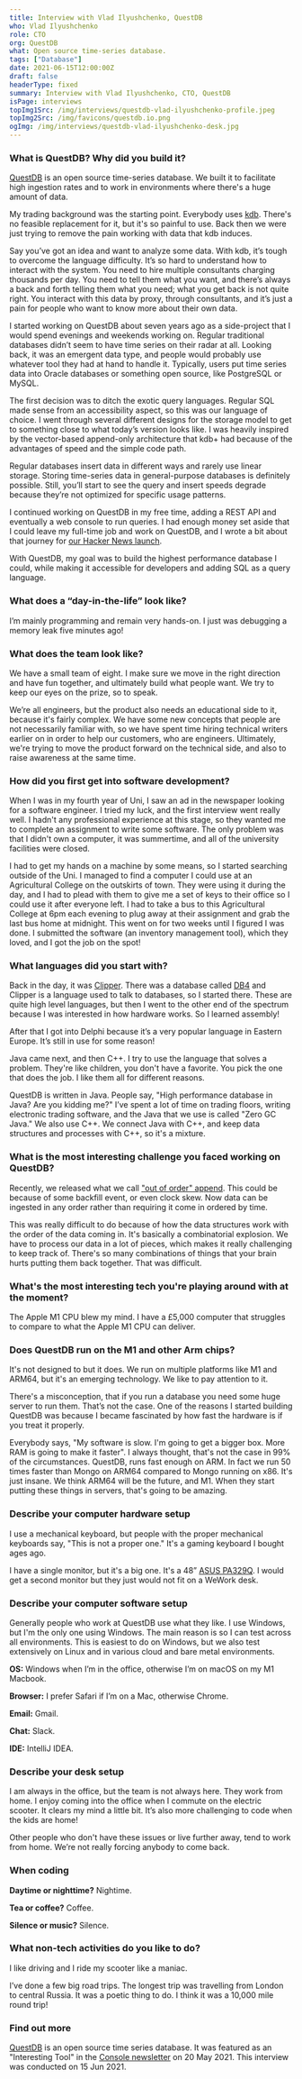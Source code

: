 ```yaml
---
title: Interview with Vlad Ilyushchenko, QuestDB
who: Vlad Ilyushchenko
role: CTO
org: QuestDB
what: Open source time-series database.
tags: ["Database"]
date: 2021-06-15T12:00:00Z
draft: false
headerType: fixed
summary: Interview with Vlad Ilyushchenko, CTO, QuestDB
isPage: interviews
topImg1Src: /img/interviews/questdb-vlad-ilyushchenko-profile.jpeg
topImg2Src: /img/favicons/questdb.io.png
ogImg: /img/interviews/questdb-vlad-ilyushchenko-desk.jpg
---
```


### What is QuestDB? Why did you build it?

[QuestDB](https://questdb.io/) is an open source time-series database. We built
it to facilitate high ingestion rates and to work in environments where there's
a huge amount of data.

My trading background was the starting point. Everybody uses
[kdb](https://en.wikipedia.org/wiki/Kdb+). There's no feasible replacement for
it, but it's so painful to use. Back then we were just trying to remove the pain
working with data that kdb induces.

Say you’ve got an idea and want to analyze some data. With kdb, it’s tough to
overcome the language difficulty. It’s so hard to understand how to interact
with the system. You need to hire multiple consultants charging thousands per
day. You need to tell them what you want, and there’s always a back and forth
telling them what you need; what you get back is not quite right. You interact
with this data by proxy, through consultants, and it’s just a pain for people
who want to know more about their own data.

I started working on QuestDB about seven years ago as a side-project that I
would spend evenings and weekends working on. Regular traditional databases
didn’t seem to have time series on their radar at all. Looking back, it was an
emergent data type, and people would probably use whatever tool they had at hand
to handle it. Typically, users put time series data into Oracle databases or
something open source, like PostgreSQL or MySQL.

The first decision was to ditch the exotic query languages. Regular SQL made
sense from an accessibility aspect, so this was our language of choice. I went
through several different designs for the storage model to get to something
close to what today’s version looks like. I was heavily inspired by the
vector-based append-only architecture that kdb+ had because of the advantages of
speed and the simple code path.

Regular databases insert data in different ways and rarely use linear storage.
Storing time-series data in general-purpose databases is definitely possible.
Still, you’ll start to see the query and insert speeds degrade because they’re
not optimized for specific usage patterns.

I continued working on QuestDB in my free time, adding a REST API and eventually
a web console to run queries. I had enough money set aside that I could leave my
full-time job and work on QuestDB, and I wrote a bit about that journey for
[our Hacker News launch](https://news.ycombinator.com/item?id=23975807).

With QuestDB, my goal was to build the highest performance database I could,
while making it accessible for developers and adding SQL as a query language.

### What does a “day-in-the-life” look like?

I’m mainly programming and remain very hands-on. I just was debugging a memory
leak five minutes ago!

### What does the team look like?

We have a small team of eight. I make sure we move in the right direction and
have fun together, and ultimately build what people want. We try to keep our
eyes on the prize, so to speak.

We’re all engineers, but the product also needs an educational side to it,
because it's fairly complex. We have some new concepts that people are not
necessarily familiar with, so we have spent time hiring technical writers
earlier on in order to help our customers, who are engineers. Ultimately, we're
trying to move the product forward on the technical side, and also to raise
awareness at the same time.

### How did you first get into software development?

When I was in my fourth year of Uni, I saw an ad in the newspaper looking for a
software engineer. I tried my luck, and the first interview went really well. I
hadn't any professional experience at this stage, so they wanted me to complete
an assignment to write some software. The only problem was that I didn't own a
computer, it was summertime, and all of the university facilities were closed.

I had to get my hands on a machine by some means, so I started searching outside
of the Uni. I managed to find a computer I could use at an Agricultural College
on the outskirts of town. They were using it during the day, and I had to plead
with them to give me a set of keys to their office so I could use it after
everyone left. I had to take a bus to this Agricultural College at 6pm each
evening to plug away at their assignment and grab the last bus home at midnight.
This went on for two weeks until I figured I was done. I submitted the software
(an inventory management tool), which they loved, and I got the job on the spot!

### What languages did you start with?

Back in the day, it was
[Clipper](<https://en.wikipedia.org/wiki/Clipper_(programming_language)>). There
was a database called [DB4](https://en.wikipedia.org/wiki/Db4o) and Clipper is a
language used to talk to databases, so I started there. These are quite high
level languages, but then I went to the other end of the spectrum because I was
interested in how hardware works. So I learned assembly!

After that I got into Delphi because it’s a very popular language in Eastern
Europe. It’s still in use for some reason!

Java came next, and then C++. I try to use the language that solves a problem.
They're like children, you don't have a favorite. You pick the one that does the
job. I like them all for different reasons.

QuestDB is written in Java. People say, "High performance database in Java? Are
you kidding me?" I’ve spent a lot of time on trading floors, writing electronic
trading software, and the Java that we use is called "Zero GC Java." We also use
C++. We connect Java with C++, and keep data structures and processes with C++,
so it's a mixture.

### What is the most interesting challenge you faced working on QuestDB?

Recently, we released what we call
["out of order" append](https://questdb.io/docs/guides/out-of-order-commit-lag).
This could be because of some backfill event, or even clock skew. Now data can
be ingested in any order rather than requiring it come in ordered by time.

This was really difficult to do because of how the data structures work with the
order of the data coming in. It's basically a combinatorial explosion. We have
to process our data in a lot of pieces, which makes it really challenging to
keep track of. There's so many combinations of things that your brain hurts
putting them back together. That was difficult.

### What's the most interesting tech you're playing around with at the moment?

The Apple M1 CPU blew my mind. I have a £5,000 computer that struggles to
compare to what the Apple M1 CPU can deliver.

### Does QuestDB run on the M1 and other Arm chips?

It's not designed to but it does. We run on multiple platforms like M1 and
ARM64, but it's an emerging technology. We like to pay attention to it.

There's a misconception, that if you run a database you need some huge server to
run them. That’s not the case. One of the reasons I started building QuestDB was
because I became fascinated by how fast the hardware is if you treat it
properly.

Everybody says, "My software is slow. I'm going to get a bigger box. More RAM is
going to make it faster". I always thought, that's not the case in 99% of the
circumstances. QuestDB, runs fast enough on ARM. In fact we run 50 times faster
than Mongo on ARM64 compared to Mongo running on x86. It's just insane. We think
ARM64 will be the future, and M1. When they start putting these things in
servers, that's going to be amazing.

### Describe your computer hardware setup

I use a mechanical keyboard, but people with the proper mechanical keyboards
say, "This is not a proper one." It's a gaming keyboard I bought ages ago.

I have a single monitor, but it's a big one. It's a 48”
[ASUS PA329Q](https://www.asus.com/Displays-Desktops/Monitors/ProArt/ProArt-Display-PA329Q/).
I would get a second monitor but they just would not fit on a WeWork desk.

### Describe your computer software setup

Generally people who work at QuestDB use what they like. I use Windows, but I'm
the only one using Windows. The main reason is so I can test across all
environments. This is easiest to do on Windows, but we also test extensively on
Linux and in various cloud and bare metal environments.

**OS:** Windows when I’m in the office, otherwise I’m on macOS on my M1 Macbook.

**Browser:** I prefer Safari if I’m on a Mac, otherwise Chrome.

**Email:** Gmail.

**Chat:** Slack.

**IDE:** IntelliJ IDEA.

### Describe your desk setup

<ImageProvider center src="/img/interviews/questdb-vlad-ilyushchenko-desk.jpg" alt="The desk of Vlad Ilyushchenko, QuestDB" />

I am always in the office, but the team is not always here. They work from home.
I enjoy coming into the office when I commute on the electric scooter. It clears
my mind a little bit. It’s also more challenging to code when the kids are home!

Other people who don't have these issues or live further away, tend to work from
home. We’re not really forcing anybody to come back.

### When coding

**Daytime or nighttime?** Nightime.

**Tea or coffee?** Coffee.

**Silence or music?** Silence.

### What non-tech activities do you like to do?

I like driving and I ride my scooter like a maniac.

I’ve done a few big road trips. The longest trip was travelling from London to
central Russia. It was a poetic thing to do. I think it was a 10,000 mile round
trip!

### Find out more

[QuestDB](https://questdb.io) is an open source time series database. It was
featured as an "Interesting Tool" in the
[Console newsletter](https://console.dev) on 20 May 2021. This interview was
conducted on 15 Jun 2021.
